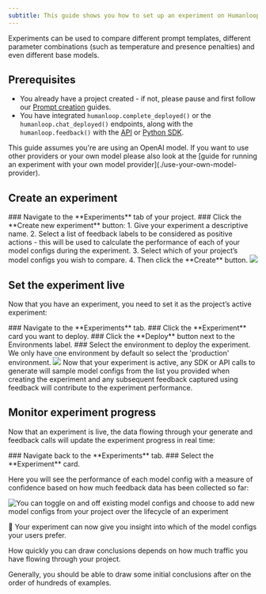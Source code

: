 ```yaml
---
subtitle: This guide shows you how to set up an experiment on Humanloop to systematically find the best-performing model configuration for your project based on your end-users’ feedback.
---
```


Experiments can be used to compare different prompt templates, different parameter combinations (such as temperature and presence penalties) and even different base models.

## Prerequisites

- You already have a project created - if not, please pause and first follow our [Prompt creation](./create-a-prompt-in-the-ui) guides.
- You have integrated `humanloop.complete_deployed()` or the `humanloop.chat_deployed()` endpoints, along with the `humanloop.feedback()` with the [API](https://www.postman.com/humanloop/workspace/humanloop) or [Python SDK](./generate-and-log-with-the-sdk).

<Info>
  This guide assumes you're are using an OpenAI model. If you want to use other
  providers or your own model please also look at the [guide for running an
  experiment with your own model provider](./use-your-own-model-provider).
</Info>

## Create an experiment

<Steps>
  ### Navigate to the **Experiments** tab of your project. ### Click the
  **Create new experiment** button: 1. Give your experiment a descriptive name.
  2. Select a list of feedback labels to be considered as positive actions -
  this will be used to calculate the performance of each of your model configs
  during the experiment. 3. Select which of your project’s model configs you
  wish to compare. 4. Then click the **Create** button.
  <img src="../../../assets/images/061f673-image.png" />
</Steps>

## Set the experiment live

Now that you have an experiment, you need to set it as the project’s active experiment:

<Steps>
  ### Navigate to the **Experiments** tab. ### Click the **Experiment** card you
  want to deploy. ### Click the **Deploy** button next to the Environments
  label. ### Select the environment to deploy the experiment. We only have one
  environment by default so select the 'production' environment.
  <img src="../../../assets/images/ee1619d-image.png" />
</Steps>

<Check>
  Now that your experiment is active, any SDK or API calls to generate will
  sample model configs from the list you provided when creating the experiment
  and any subsequent feedback captured using feedback will contribute to the
  experiment performance.
</Check>

## Monitor experiment progress

Now that an experiment is live, the data flowing through your generate and feedback calls will update the experiment progress in real time:

<Steps>
  ### Navigate back to the **Experiments** tab. ### Select the **Experiment**
  card.
</Steps>

Here you will see the performance of each model config with a measure of confidence based on how much feedback data has been collected so far:

<img
  src="../../../assets/images/2FwtFnnvPukDXD68Knko9A%2Fimage.png"
  alt="You can toggle on and off existing model configs and choose to add new model configs from your project over the lifecycle of an experiment"
/>

🎉 Your experiment can now give you insight into which of the model configs your users prefer.

<Tip>
How quickly you can draw conclusions depends on how much traffic you have flowing through your project.

Generally, you should be able to draw some initial conclusions after on the order of hundreds of examples.

</Tip>
